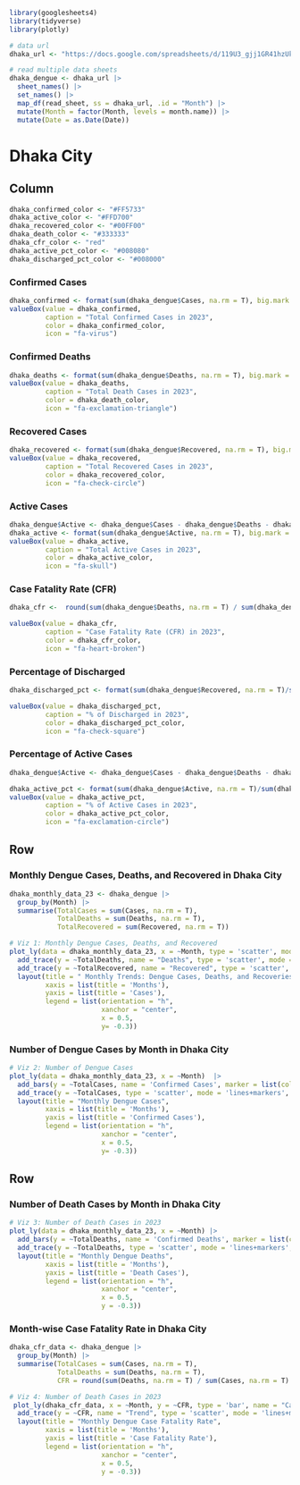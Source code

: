 <!----Page 2: Overview - Dhaka City---->

```{r, package}
library(googlesheets4)
library(tidyverse)
library(plotly)
```

```{r, data}
# data url 
dhaka_url <- "https://docs.google.com/spreadsheets/d/119U3_gjj1GR41hzUkr_Q_JcUJEbf3T1hPDdYS63GxNc/edit?usp=sharing"

# read multiple data sheets 
dhaka_dengue <- dhaka_url |> 
  sheet_names() |> 
  set_names() |> 
  map_df(read_sheet, ss = dhaka_url, .id = "Month") |> 
  mutate(Month = factor(Month, levels = month.name)) |> 
  mutate(Date = as.Date(Date))
```


Dhaka City {data-navmenu="Summary"}
===================================================================

Column { data-width=150 }
-------------------------------------------------------------------
<!----Define color for value box---->
```{r, dhaka-colors, include=FALSE}
dhaka_confirmed_color <- "#FF5733"
dhaka_active_color <- "#FFD700"
dhaka_recovered_color <- "#00FF00"
dhaka_death_color <- "#333333"
dhaka_cfr_color <- "red"
dhaka_active_pct_color <- "#008080"
dhaka_discharged_pct_color <- "#008000"
```


### Confirmed Cases {.value-box}

```{r, dhaka-confirmed-cases}
dhaka_confirmed <- format(sum(dhaka_dengue$Cases, na.rm = T), big.mark = ",")
valueBox(value = dhaka_confirmed, 
         caption = "Total Confirmed Cases in 2023", 
         color = dhaka_confirmed_color, 
         icon = "fa-virus")
```

### Confirmed Deaths {.value-box}
```{r,dhaka-death-cases}
dhaka_deaths <- format(sum(dhaka_dengue$Deaths, na.rm = T), big.mark = ",")
valueBox(value = dhaka_deaths, 
         caption = "Total Death Cases in 2023", 
         color = dhaka_death_color, 
         icon = "fa-exclamation-triangle")
```


### Recovered Cases {.value-box}
```{r, dhaka-recovered-cases}
dhaka_recovered <- format(sum(dhaka_dengue$Recovered, na.rm = T), big.mark = ",")
valueBox(value = dhaka_recovered, 
         caption = "Total Recovered Cases in 2023", 
         color = dhaka_recovered_color, 
         icon = "fa-check-circle")
```

### Active Cases {.value-box}
```{r, dhaka-recovered-active-cases}
dhaka_dengue$Active <- dhaka_dengue$Cases - dhaka_dengue$Deaths - dhaka_dengue$Recovered
dhaka_active <- format(sum(dhaka_dengue$Active, na.rm = T), big.mark = ",")
valueBox(value = dhaka_active, 
         caption = "Total Active Cases in 2023", 
         color = dhaka_active_color, 
         icon = "fa-skull")
```

### Case Fatality Rate (CFR) {.value-box}
```{r, dhaka-case-fatality-rate}
dhaka_cfr <-  round(sum(dhaka_dengue$Deaths, na.rm = T) / sum(dhaka_dengue$Cases, na.rm = T) * 100, 2)

valueBox(value = dhaka_cfr, 
         caption = "Case Fatality Rate (CFR) in 2023", 
         color = dhaka_cfr_color, 
         icon = "fa-heart-broken")
```

### Percentage of Discharged {.value-box}
```{r, dhaka-discharged_pct}
dhaka_discharged_pct <- format(sum(dhaka_dengue$Recovered, na.rm = T)/sum(dhaka_dengue$Cases, na.rm = T) * 100, digit = 2)

valueBox(value = dhaka_discharged_pct, 
         caption = "% of Discharged in 2023", 
         color = dhaka_discharged_pct_color, 
         icon = "fa-check-square")
```


### Percentage of Active Cases {.value-box}
```{r, dhaka-active_pct}

dhaka_dengue$Active <- dhaka_dengue$Cases - dhaka_dengue$Deaths - dhaka_dengue$Recovered

dhaka_active_pct <- format(sum(dhaka_dengue$Active, na.rm = T)/sum(dhaka_dengue$Cases, na.rm = T) * 100, digit = 2)
valueBox(value = dhaka_active_pct, 
         caption = "% of Active Cases in 2023", 
         color = dhaka_active_pct_color, 
         icon = "fa-exclamation-circle")
```

Row
-----------------------------------------------------------------------
### Monthly Dengue Cases, Deaths, and Recovered in Dhaka City
```{r, dhaka_monthly_data_23, include=FALSE}
dhaka_monthly_data_23 <- dhaka_dengue |> 
  group_by(Month) |> 
  summarise(TotalCases = sum(Cases, na.rm = T), 
            TotalDeaths = sum(Deaths, na.rm = T), 
            TotalRecovered = sum(Recovered, na.rm = T))
```

```{r, dhaka_monthly_data_23-viz-1}
# Viz 1: Monthly Dengue Cases, Deaths, and Recovered 
plot_ly(data = dhaka_monthly_data_23, x = ~Month, type = 'scatter', mode = 'lines+markers', name = 'Cases', y = ~TotalCases) |> 
  add_trace(y = ~TotalDeaths, name = "Deaths", type = 'scatter', mode = 'lines+markers') |> 
  add_trace(y = ~TotalRecovered, name = "Recovered", type = 'scatter', mode = 'lines+markers') |> 
  layout(title = " Monthly Trends: Dengue Cases, Deaths, and Recoveries", 
         xaxis = list(title = 'Months'),
         yaxis = list(title = 'Cases'), 
         legend = list(orientation = "h", 
                       xanchor = "center", 
                       x = 0.5, 
                       y= -0.3))

```


### Number of Dengue Cases by Month in Dhaka City
```{r, dhaka_monthly_data_23-viz-2}
# Viz 2: Number of Dengue Cases
plot_ly(data = dhaka_monthly_data_23, x = ~Month)  |> 
  add_bars(y = ~TotalCases, name = 'Confirmed Cases', marker = list(color = '#fdae6b')) |> 
  add_trace(y = ~TotalCases, type = 'scatter', mode = 'lines+markers', name = "Trends") |> 
  layout(title = "Monthly Dengue Cases",
         xaxis = list(title = 'Months'),
         yaxis = list(title = 'Confirmed Cases'), 
         legend = list(orientation = "h", 
                       xanchor = "center", 
                       x = 0.5, 
                       y= -0.3))
```

Row
-----------------------------------------------------------------------

### Number of Death Cases by Month in Dhaka City
```{r, dhaka_monthly_data_23-viz-3}
# Viz 3: Number of Death Cases in 2023
plot_ly(data = dhaka_monthly_data_23, x = ~Month) |> 
  add_bars(y = ~TotalDeaths, name = 'Confirmed Deaths', marker = list(color = '#969696')) |> 
  add_trace(y = ~TotalDeaths, type = 'scatter', mode = 'lines+markers', name = "Trends") |> 
  layout(title = "Monthly Dengue Deaths",
         xaxis = list(title = 'Months'),
         yaxis = list(title = 'Death Cases'), 
         legend = list(orientation = "h", 
                       xanchor = "center", 
                       x = 0.5, 
                       y = -0.3))
```


### Month-wise Case Fatality Rate in Dhaka City 
```{r, dhaka_cfr_data}
dhaka_cfr_data <- dhaka_dengue |> 
  group_by(Month) |> 
  summarise(TotalCases = sum(Cases, na.rm = T), 
            TotalDeaths = sum(Deaths, na.rm = T), 
            CFR = round(sum(Deaths, na.rm = T) / sum(Cases, na.rm = T) * 100, 2)) 
```

```{r, dhaka_cfr_data-viz-4}
# Viz 4: Number of Death Cases in 2023
 plot_ly(dhaka_cfr_data, x = ~Month, y = ~CFR, type = 'bar', name = "Case Fatality Rate", marker = list(color = '#67a9cf'))  |> 
  add_trace(y = ~CFR, name = "Trend", type = 'scatter', mode = 'lines+markers', line = list(color = '#252525')) |> 
  layout(title = "Monthly Dengue Case Fatality Rate",
         xaxis = list(title = 'Months'),
         yaxis = list(title = 'Case Fatality Rate'), 
         legend = list(orientation = "h", 
                       xanchor = "center", 
                       x = 0.5, 
                       y = -0.3))

```



